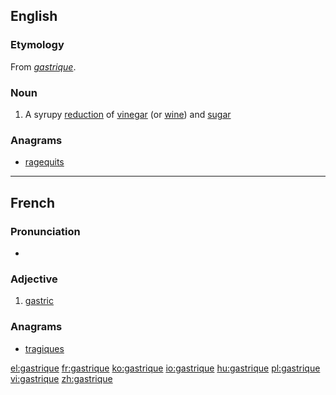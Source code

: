 ==English==
{{wikipedia}}

===Etymology===
From {{etyl|fr|en}} ''[[#French|gastrique]]''.

===Noun===
{{en-noun}}

# A syrupy [[reduction]] of [[vinegar]] (or [[wine]]) and [[sugar]]

===Anagrams===
* [[ragequits#English|ragequits]]

----

==French==

===Pronunciation===
* {{IPA|/ɡastʁik/|lang=fr}}

===Adjective===
{{fr-adj|mf}}

# [[gastric]]

===Anagrams===
* [[tragiques#French|tragiques]]

[[el:gastrique]]
[[fr:gastrique]]
[[ko:gastrique]]
[[io:gastrique]]
[[hu:gastrique]]
[[pl:gastrique]]
[[vi:gastrique]]
[[zh:gastrique]]